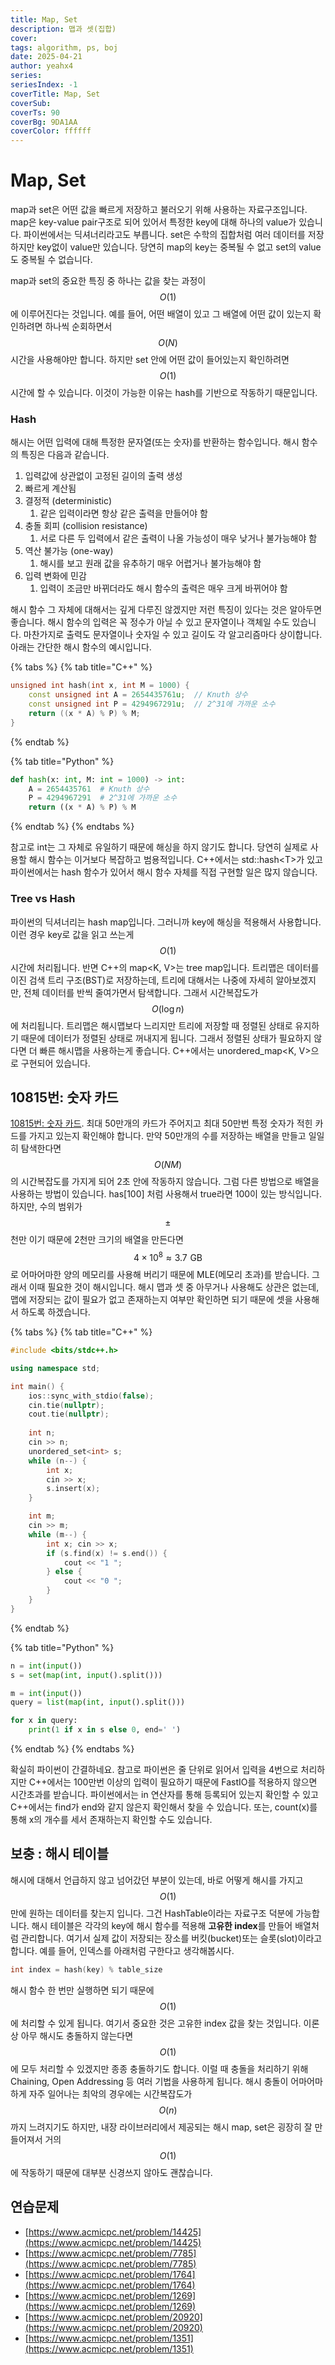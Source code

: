 ```yaml
---
title: Map, Set
description: 맵과 셋(집합)
cover:
tags: algorithm, ps, boj
date: 2025-04-21
author: yeahx4
series: 
seriesIndex: -1
coverTitle: Map, Set
coverSub: 
coverTs: 90
coverBg: 9DA1AA
coverColor: ffffff
---
```


# Map, Set

map과 set은 어떤 값을 빠르게 저장하고 불러오기 위해 사용하는 자료구조입니다. map은 key-value pair구조로 되어 있어서 특정한 key에 대해 하나의 value가 있습니다. 파이썬에서는 딕셔너리라고도 부릅니다. set은 수학의 집합처럼 여러 데이터를 저장하지만 key없이 value만 있습니다. 당연히 map의 key는 중복될 수 없고 set의 value도 중복될 수 없습니다.

map과 set의 중요한 특징 중 하나는 값을 찾는 과정이 $$O(1)$$에 이루어진다는 것입니다. 예를 들어, 어떤 배열이 있고 그 배열에 어떤 값이 있는지 확인하려면 하나씩 순회하면서 $$O(N)$$ 시간을 사용해야만 합니다. 하지만 set 안에 어떤 값이 들어있는지 확인하려면 $$O(1)$$ 시간에 할 수 있습니다. 이것이 가능한 이유는 hash를 기반으로 작동하기 때문입니다.



### Hash

해시는 어떤 입력에 대해 특정한 문자열(또는 숫자)를 반환하는 함수입니다. 해시 함수의 특징은 다음과 같습니다.



1. 입력값에 상관없이 고정된 길이의 출력 생성
2. 빠르게 계산됨
3. 결정적 (deterministic)
   1. 같은 입력이라면 항상 같은 출력을 만들어야 함
4. 충돌 회피 (collision resistance)
   1. 서로 다른 두 입력에서 같은 출력이 나올 가능성이 매우 낮거나 불가능해야 함
5. 역산 불가능 (one-way)
   1. 해시를 보고 원래 값을 유추하기 매우 어렵거나 불가능해야 함
6. 입력 변화에 민감
   1. 입력이 조금만 바뀌더라도 해시 함수의 출력은 매우 크게 바뀌어야 함



해시 함수 그 자체에 대해서는 깊게 다루진 않겠지만 저런 특징이 있다는 것은 알아두면 좋습니다. 해시 함수의 입력은 꼭 정수가 아닐 수 있고 문자열이나 객체일 수도 있습니다. 마찬가지로 출력도 문자열이나 숫자일 수 있고 길이도 각 알고리즘마다 상이합니다. 아래는 간단한 해시 함수의 예시입니다.

{% tabs %}
{% tab title="C++" %}
```cpp
unsigned int hash(int x, int M = 1000) {
    const unsigned int A = 2654435761u;  // Knuth 상수
    const unsigned int P = 4294967291u;  // 2^31에 가까운 소수
    return ((x * A) % P) % M;
}
```
{% endtab %}

{% tab title="Python" %}
```python
def hash(x: int, M: int = 1000) -> int:
    A = 2654435761  # Knuth 상수
    P = 4294967291  # 2^31에 가까운 소수
    return ((x * A) % P) % M
```
{% endtab %}
{% endtabs %}

참고로 int는 그 자체로 유일하기 때문에 해싱을 하지 않기도 합니다. 당연히 실제로 사용할 해시 함수는 이거보다 복잡하고 범용적입니다. C++에서는 std::hash\<T>가 있고 파이썬에서는 hash 함수가 있어서 해시 함수 자체를 직접 구현할 일은 많지 않습니다.



### Tree vs Hash

파이썬의 딕셔너리는 hash map입니다. 그러니까 key에 해싱을 적용해서 사용합니다. 이런 경우 key로 값을 읽고 쓰는게 $$O(1)$$시간에 처리됩니다. 반면 C++의 map\<K, V>는 tree map입니다. 트리맵은 데이터를 이진 검색 트리 구조(BST)로 저장하는데, 트리에 대해서는 나중에 자세히 알아보겠지만, 전체 데이터를 반씩 줄여가면서 탐색합니다. 그래서 시간복잡도가 $$O(\log n)$$에 처리됩니다. 트리맵은 해시맵보다 느리지만 트리에 저장할 때 정렬된 상태로 유지하기 때문에 데이터가 정렬된 상태로 꺼내지게 됩니다. 그래서 정렬된 상태가 필요하지 않다면 더 빠른 해시맵을 사용하는게 좋습니다. C++에서는 unordered\_map\<K, V>으로 구현되어 있습니다.



## 10815번: 숫자 카드

[10815번: 숫자 카드](https://www.acmicpc.net/problem/10815). 최대 50만개의 카드가 주어지고 최대 50만번 특정 숫자가 적힌 카드를 가지고 있는지 확인해야 합니다. 만약 50만개의 수를 저장하는 배열을 만들고 일일히 탐색한다면 $$O(NM)$$의 시간복잡도를 가지게 되어 2초 안에 작동하지 않습니다. 그럼 다른 방법으로 배열을 사용하는 방법이 있습니다. has\[100] 처럼 사용해서 true라면 100이 있는 방식입니다. 하지만, 수의 범위가 $$\pm$$천만 이기 때문에 2천만 크기의 배열을 만든다면 $$4 \times 10^8 \approx 3.7 \,\, \text{GB}$$로 어마어마한 양의 메모리를 사용해 버리기 때문에 MLE(메모리 초과)를 받습니다. 그래서 이때 필요한 것이 해시입니다. 해시 맵과 셋 중 아무거나 사용해도 상관은 없는데, 맵에 저장되는 값이 필요가 없고 존재하는지 여부만 확인하면 되기 때문에 셋을 사용해서 하도록 하겠습니다.

{% tabs %}
{% tab title="C++" %}
```cpp
#include <bits/stdc++.h>

using namespace std;

int main() {
    ios::sync_with_stdio(false);
    cin.tie(nullptr);
    cout.tie(nullptr);
    
    int n;
    cin >> n;
    unordered_set<int> s;
    while (n--) {
        int x;
        cin >> x;
        s.insert(x);
    }

    int m;
    cin >> m;
    while (m--) {
        int x; cin >> x;
        if (s.find(x) != s.end()) {
            cout << "1 ";
        } else {
            cout << "0 ";
        }
    }
}
```
{% endtab %}

{% tab title="Python" %}
```python
n = int(input())
s = set(map(int, input().split()))

m = int(input())
query = list(map(int, input().split()))

for x in query:
    print(1 if x in s else 0, end=' ')
```
{% endtab %}
{% endtabs %}

확실히 파이썬이 간결하네요. 참고로 파이썬은 줄 단위로 읽어서 입력을 4번으로 처리하지만 C++에서는 100만번 이상의 입력이 필요하기 때문에 FastIO를 적용하지 않으면 시간초과를 받습니다. 파이썬에서는 in 연산자를 통해 등록되어 있는지 확인할 수 있고 C++에서는 find가 end와 같지 않은지 확인해서 찾을 수 있습니다. 또는, count(x)를 통해 x의 개수를 세서 존재하는지 확인할 수도 있습니다.



## 보충 : 해시 테이블

해시에 대해서 언급하지 않고 넘어갔던 부분이 있는데, 바로 어떻게 해시를 가지고 $$O(1)$$만에 원하는 데이터를 찾는지 입니다. 그건 HashTable이라는 자료구조 덕분에 가능합니다. 해시 테이블은 각각의 key에 해시 함수를 적용해 **고유한 index**를 만들어 배열처럼 관리합니다. 여기서 실제 값이 저장되는 장소를 버킷(bucket)또는 슬롯(slot)이라고 합니다. 예를 들어, 인덱스를 아래처럼 구한다고 생각해봅시다.

```cpp
int index = hash(key) % table_size
```

해시 함수 한 번만 실행하면 되기 때문에 $$O(1)$$에 처리할 수 있게 됩니다. 여기서 중요한 것은 고유한 index 값을 찾는 것입니다. 이론상 아무 해시도 충돌하지 않는다면 $$O(1)$$에 모두 처리할 수 있겠지만 종종 충돌하기도 합니다. 이럴 때 충돌을 처리하기 위해 Chaining, Open Addressing 등 여러 기법을 사용하게 됩니다. 해시 충돌이 어마어마하게 자주 일어나는 최악의 경우에는 시간복잡도가 $$O(n)$$까지 느려지기도 하지만, 내장 라이브러리에서 제공되는 해시 map, set은 굉장히 잘 만들어져서 거의 $$O(1)$$에 작동하기 때문에 대부분 신경쓰지 않아도 괜찮습니다.



## 연습문제

* [https://www.acmicpc.net/problem/14425](https://www.acmicpc.net/problem/14425)
* [https://www.acmicpc.net/problem/7785](https://www.acmicpc.net/problem/7785)
* [https://www.acmicpc.net/problem/1764](https://www.acmicpc.net/problem/1764)
* [https://www.acmicpc.net/problem/1269](https://www.acmicpc.net/problem/1269)
* [https://www.acmicpc.net/problem/20920](https://www.acmicpc.net/problem/20920)
* [https://www.acmicpc.net/problem/1351](https://www.acmicpc.net/problem/1351)

